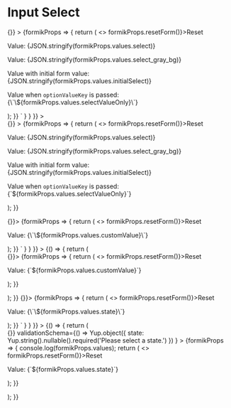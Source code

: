 
<Meta title="Input Select" component={InputSelect} />

# Input Select

<Canvas>
  <Story
    name="Input Select"
    parameters={{
      docs: {
        source: {
          code: dedent`
          <Form
            enableReinitialize={true}
            initialValues={{
              select: undefined,
              select_gray_bg: undefined,
              initialSelect: { label: 'Option 1', value: 1 },
              selectValueOnly: 2
            }}
            onSubmit={() => {}}
          >
            {formikProps => {
              return (
                <>
                  <ButtonOutline onClick={() => formikProps.resetForm()}>Reset</ButtonOutline>
                  <p className="lc-mb-8">Value: {JSON.stringify(formikProps.values.select)}</p>
                  <InputSelect
                    label="Select Option"
                    name="select"
                    options={[
                      { label: 'Option 1', value: 1 },
                      { label: 'Option 2', value: 2 },
                      { label: 'Option 3', value: 3 }
                    ]}
                    formikProps={formikProps}
                  />
                  <div className="lc-p-16 lc-bg-gray lc-text-white">
                    <p className="lc-mb-8">Value: {JSON.stringify(formikProps.values.select_gray_bg)}</p>
                    <InputSelect
                      labelPlacement="above"
                      label="Select Option"
                      name="select_gray_bg"
                      options={[
                        { label: 'Option 1', value: 1 },
                        { label: 'Option 2', value: 2 },
                        { label: 'Option 3', value: 3 }
                      ]}
                      formikProps={formikProps}
                    />
                  </div>
                  <p className="lc-mb-8">
                    Value with initial form value: {JSON.stringify(formikProps.values.initialSelect)}
                  </p>
                  <InputSelect
                    label="Select Option"
                    name="initialSelect"
                    options={[
                      { label: 'Option 1', value: 1 },
                      { label: 'Option 2', value: 2 },
                      { label: 'Option 3', value: 3 }
                    ]}
                    formikProps={formikProps}
                  />
                  <p className="lc-my-8">
                    Value when <code>optionValueKey</code> is passed: {\`\${formikProps.values.selectValueOnly}\`}
                  </p>
                  <InputSelect
                    label="Select Option"
                    name="selectValueOnly"
                    optionValueKey="value"
                    options={[
                      { label: 'Option 1', value: 1 },
                      { label: 'Option 2', value: 2 },
                      { label: 'Option 3', value: 3 }
                    ]}
                    formikProps={formikProps}
                  />
                </>
              );
            }}
          </Form>`
        }
      }
    }}
  >
    <div className="input-select-story">
      <Form
        enableReinitialize={true}
        initialValues={{
          select: undefined,
          select_gray_bg: undefined,
          initialSelect: { label: 'Option 1', value: 1 },
          selectValueOnly: 2
        }}
        onSubmit={() => {}}
      >
        {formikProps => {
          return (
            <>
              <ButtonOutline onClick={() => formikProps.resetForm()}>Reset</ButtonOutline>
              <p className="lc-mb-8">Value: {JSON.stringify(formikProps.values.select)}</p>
              <InputSelect
                label="Select Option"
                name="select"
                options={[
                  { label: 'Option 1', value: 1 },
                  { label: 'Option 2', value: 2 },
                  { label: 'Option 3', value: 3 }
                ]}
                formikProps={formikProps}
              />
              <div className="lc-p-16 lc-bg-gray lc-text-white">
                <p className="lc-mb-8">Value: {JSON.stringify(formikProps.values.select_gray_bg)}</p>
                <InputSelect
                  labelPlacement="above"
                  label="Select Option"
                  name="select_gray_bg"
                  options={[
                    { label: 'Option 1', value: 1 },
                    { label: 'Option 2', value: 2 },
                    { label: 'Option 3', value: 3 }
                  ]}
                  formikProps={formikProps}
                />
              </div>
              <p className="lc-mb-8">
                Value with initial form value: {JSON.stringify(formikProps.values.initialSelect)}
              </p>
              <InputSelect
                label="Select Option"
                name="initialSelect"
                options={[
                  { label: 'Option 1', value: 1 },
                  { label: 'Option 2', value: 2 },
                  { label: 'Option 3', value: 3 }
                ]}
                formikProps={formikProps}
              />
              <p className="lc-my-8">
                Value when <code>optionValueKey</code> is passed: {`${formikProps.values.selectValueOnly}`}
              </p>
              <InputSelect
                label="Select Option"
                name="selectValueOnly"
                optionValueKey="value"
                options={[
                  { label: 'Option 1', value: 1 },
                  { label: 'Option 2', value: 2 },
                  { label: 'Option 3', value: 3 }
                ]}
                formikProps={formikProps}
              />
            </>
          );
        }}
      </Form>
    </div>
  </Story>
  <Story
    name="Input Select with Custom Input Value"
    parameters={{
      docs: {
        source: {
          code: dedent`
          <Form enableReinitialize={true} initialValues={{ customValue: undefined }} onSubmit={() => {}}>
            {formikProps => {
              return (
                <>
                  <ButtonOutline onClick={() => formikProps.resetForm()}>Reset</ButtonOutline>
                  <p className="lc-my-8">Value: {\`\${formikProps.values.customValue}\`}</p>
                  <InputSelect
                    label="Select Custom Value"
                    name="customValue"
                    optionValueKey="value"
                    options={[
                      { label: 'Option 1', value: '1' },
                      { label: 'Option 2', value: '2' },
                      { label: 'Option 3', value: '3' }
                    ]}
                    formikProps={formikProps}
                    allowCreateOption={true}
                  />
                </>
              );
            }}
          </Form>`
        }
      }
    }}
  >
    {() => {
      return (
        <div className="input-form-story">
          <Form enableReinitialize={true} initialValues={{ customValue: undefined }} onSubmit={() => {}}>
            {formikProps => {
              return (
                <>
                  <ButtonOutline onClick={() => formikProps.resetForm()}>Reset</ButtonOutline>
                  <p className="lc-my-8">Value: {`${formikProps.values.customValue}`}</p>
                  <InputSelect
                    label="Select Custom Value"
                    name="customValue"
                    optionValueKey="value"
                    options={[
                      { label: 'Option 1', value: '1' },
                      { label: 'Option 2', value: '2' },
                      { label: 'Option 3', value: '3' }
                    ]}
                    formikProps={formikProps}
                    allowCreateOption={true}
                  />
                </>
              );
            }}
          </Form>
        </div>
      );
    }}
  </Story>
  <Story
    name="US State Select"
    parameters={{
      docs: {
        source: {
          code: dedent`
          <Form enableReinitialize={true} initialValues={{ state: undefined }} onSubmit={() => {}}>
            {formikProps => {
              return (
                <>
                  <ButtonOutline onClick={() => formikProps.resetForm()}>Reset</ButtonOutline>
                  <p className="lc-my-8">Value: {\`\${formikProps.values.state}\`}</p>
                  <InputSelect
                    label="State"
                    name="state"
                    optionLabelKey="name"
                    optionValueKey="code"
                    options={usStates}
                    formikProps={formikProps}
                  />
                </>
              );
            }}
          </Form>`
        }
      }
    }}
  >
    {() => {
      return (
        <div className="input-form-story">
          <Form
            enableReinitialize={true}
            initialValues={{ state: undefined }}
            onSubmit={() => {}}
            validationSchema={() =>
              Yup.object({
                state: Yup.string().nullable().required('Please select a state.')
              })
            }
          >
            {formikProps => {
              console.log(formikProps.values);
              return (
                <>
                  <ButtonOutline onClick={() => formikProps.resetForm()}>Reset</ButtonOutline>
                  <p className="lc-my-8">Value: {`${formikProps.values.state}`}</p>
                  <InputSelect
                    label="State"
                    name="state"
                    optionLabelKey="name"
                    optionValueKey="code"
                    options={usStates}
                    formikProps={formikProps}
                    autocompleteConfig={{ disableClearable: false }}
                  />
                </>
              );
            }}
          </Form>
        </div>
      );
    }}
  </Story>
  <ArgsTable of={InputSelect} />
</Canvas>
